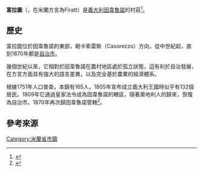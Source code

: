 {{Orphan|time=2020-08-22T15:04:35+00:00}}
{{infobox settlement|
|image_skyline=Via san carlo borromeo - panoramio.jpg
|pushpin_map=Italy
}}
'''富拉圖'''（{{lang-it|Furato}}，在米蘭方言為Firatt）是[[義大利|義大利]][[因韋魯諾|因韋魯諾]]的村莊<ref>{{Cite web |url=http://italia.indettaglio.it/eng/lombardia/milano_inveruno_furato.html |title=The Village of Furato |access-date=2020-08-22 |archive-date=2010-05-28 |archive-url=https://web.archive.org/web/20100528143808/http://italia.indettaglio.it/eng/lombardia/milano_inveruno_furato.html |dead-url=no }}</ref>。

==歷史==
富拉圖位於因韋魯諾的東部，朝卡索雷斯（Casorezzo）方向，從中世紀起，直到1870年都是[[自治市|自治市]]。

幾個世紀以來，它相對於因韋魯諾在農村地區處於孤立狀態，這有利於自治發展，在方言方面具有強大的語言差異，以及完全基於農業的經濟體系。

根據1751年人口普查，本鎮有165人，1805年宣布成立義大利王國時似乎有132個居民。1809年它通過皇家法令成為因韋魯諾的轄區，隨著奧地利人的歸來，恢復為自治市。1870年再次歸因韋魯諾管轄<ref>{{Cite web |url=http://www.lombardiabeniculturali.it/istituzioni/schede/8010962/?view=toponimi&hid=8000226 |title=comune di Furato |access-date=2020-08-22 |archive-date=2016-06-03 |archive-url=https://web.archive.org/web/20160603082901/http://www.lombardiabeniculturali.it/istituzioni/schede/8010962/?view=toponimi&hid=8000226 |dead-url=no }}</ref>。

== 參考來源 ==
{{reflist}}

{{commonscat}}
{{coord|display=title}}
{{DEFAULTSORT:Furato}}
[[Category:米蘭省市鎮|Category:米蘭省市鎮]]